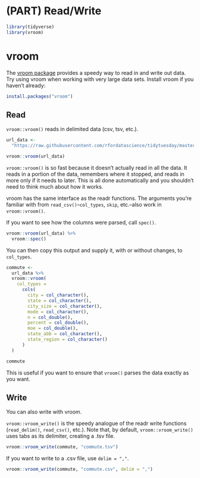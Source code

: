 # (PART) Read/Write {-} 


```r
library(tidyverse)
library(vroom)
```

# vroom

The [vroom package](https://vroom.r-lib.org/) provides a speedy way to read in and write out data. Try using vroom when working with very large data sets. Install vroom if you haven't already:

```r
install.packages("vroom")
```

## Read

`vroom::vroom()` reads in delimited data (csv, tsv, etc.). 

```r
url_data <- 
  "https://raw.githubusercontent.com/rfordatascience/tidytuesday/master/data/2019/2019-11-05/commute.csv"

vroom::vroom(url_data)
```

`vroom::vroom()` is so fast because it doesn't actually read in all the data. It reads in a portion of the data, remembers where it stopped, and reads in more only if it needs to later. This is all done automatically and you shouldn't need to think much about how it works. 

vroom has the same interface as the readr functions. The arguments you're familiar with from `read_csv()`--`col_types`, `skip`, etc.--also work in `vroom::vroom()`.

If you want to see how the columns were parsed, call `spec()`.

```r
vroom::vroom(url_data) %>% 
  vroom::spec()
```

You can then copy this output and supply it, with or without changes, to `col_types`.

```r
commute <-
  url_data %>% 
  vroom::vroom(
    col_types = 
      cols(
        city = col_character(),
        state = col_character(),
        city_size = col_character(),
        mode = col_character(),
        n = col_double(),
        percent = col_double(),
        moe = col_double(),
        state_abb = col_character(),
        state_region = col_character()
      )
  )

commute
```

This is useful if you want to ensure that `vroom()` parses the data exactly as you want.

## Write

You can also write with vroom.

`vroom::vroom_write()` is the speedy analogue of the readr write functions (`read_delim()`, `read_csv()`, etc.). Note that, by default, `vroom::vroom_write()` uses tabs as its delimiter, creating a .tsv file.

```r
vroom::vroom_write(commute, "commute.tsv")
```

If you want to write to a .csv file, use `delim = ","`.

```r
vroom::vroom_write(commute, "commute.csv", delim = ",")
```


